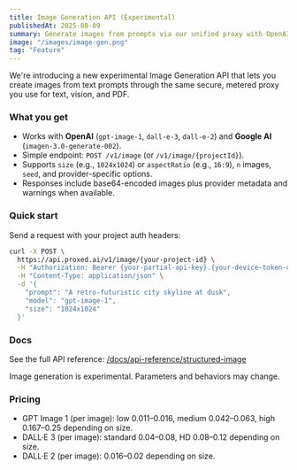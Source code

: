 ```yaml
---
title: Image Generation API (Experimental)
publishedAt: 2025-08-09
summary: Generate images from prompts via our unified proxy with OpenAI and Google support.
image: "/images/image-gen.png"
tag: "Feature"
---
```


We're introducing a new experimental Image Generation API that lets you create images from text prompts through the same secure, metered proxy you use for text, vision, and PDF.

### What you get
- Works with **OpenAI** (`gpt-image-1`, `dall-e-3`, `dall-e-2`) and **Google AI** (`imagen-3.0-generate-002`).
- Simple endpoint: `POST /v1/image` (or `/v1/image/{projectId}`).
- Supports `size` (e.g., `1024x1024`) or `aspectRatio` (e.g., `16:9`), `n` images, `seed`, and provider-specific options.
- Responses include base64-encoded images plus provider metadata and warnings when available.

### Quick start
Send a request with your project auth headers:

```bash
curl -X POST \
  https://api.proxed.ai/v1/image/{your-project-id} \
  -H "Authorization: Bearer {your-partial-api-key}.{your-device-token-or-test-key}" \
  -H "Content-Type: application/json" \
  -d '{
    "prompt": "A retro-futuristic city skyline at dusk",
    "model": "gpt-image-1",
    "size": "1024x1024"
  }'
```

### Docs
See the full API reference: [/docs/api-reference/structured-image](/docs/api-reference/structured-image)

<Note type="warning">Image generation is experimental. Parameters and behaviors may change.</Note>

### Pricing

- GPT Image 1 (per image): low $0.011–$0.016, medium $0.042–$0.063, high $0.167–$0.25 depending on size.
- DALL·E 3 (per image): standard $0.04–$0.08, HD $0.08–$0.12 depending on size.
- DALL·E 2 (per image): $0.016–$0.02 depending on size.
